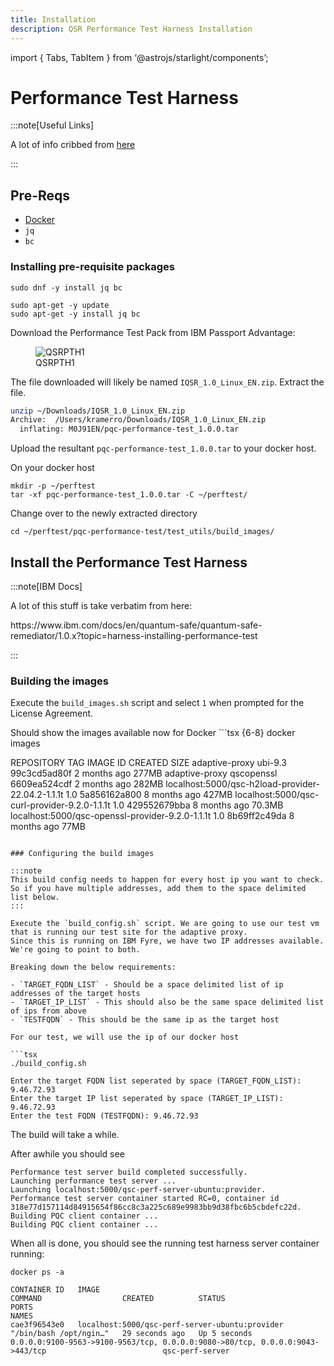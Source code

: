 ```yaml
---
title: Installation
description: QSR Performance Test Harness Installation
---
```


import { Tabs, TabItem } from '@astrojs/starlight/components';

# Performance Test Harness

:::note[Useful Links]

A lot of info cribbed from [here](https://www.ibm.com/docs/en/quantum-safe/quantum-safe-remediator/1.0.x?topic=harness-installing-performance-test)

:::

## Pre-Reqs

- [Docker](https://docs.docker.com/engine/install/) 
- `jq`
- `bc`

### Installing pre-requisite packages

<Tabs syncKey="OS">
  <TabItem label="Red Hat/CentOS">
```tsx
sudo dnf -y install jq bc
```
</TabItem>
<TabItem label="Ubuntu/Debian">
```tsx
sudo apt-get -y update
sudo apt-get -y install jq bc
```
</TabItem>
</Tabs>

Download the Performance Test Pack from IBM Passport Advantage:

![QSRPTH1](../../../../assets/images/QSRPTH1.png)

The file downloaded will likely be named `IQSR_1.0_Linux_EN.zip`. Extract the file.

```zsh
unzip ~/Downloads/IQSR_1.0_Linux_EN.zip
Archive:  /Users/kramerro/Downloads/IQSR_1.0_Linux_EN.zip
  inflating: M0J91EN/pqc-performance-test_1.0.0.tar
```

Upload the resultant `pqc-performance-test_1.0.0.tar` to your docker host.

On your docker host

```tsx
mkdir -p ~/perftest
tar -xf pqc-performance-test_1.0.0.tar -C ~/perftest/

```

Change over to the newly extracted directory

```tsx
cd ~/perftest/pqc-performance-test/test_utils/build_images/
```

## Install the Performance Test Harness

:::note[IBM Docs]

A lot of this stuff is take verbatim from here:

https://www.ibm.com/docs/en/quantum-safe/quantum-safe-remediator/1.0.x?topic=harness-installing-performance-test

:::

### Building the images

Execute the `build_images.sh` script and select `1` when prompted for the License Agreement.

Should show the images available now for Docker
```tsx {6-8}
docker images

REPOSITORY                                          TAG          IMAGE ID       CREATED         SIZE
adaptive-proxy                                      ubi-9.3      99c3cd5ad80f   2 months ago    277MB
adaptive-proxy                                      qscopenssl   6609ea524cdf   2 months ago    282MB
localhost:5000/qsc-h2load-provider-22.04.2-1.1.1t   1.0          5a856162a800   8 months ago    427MB
localhost:5000/qsc-curl-provider-9.2.0-1.1.1t       1.0          429552679bba   8 months ago    70.3MB
localhost:5000/qsc-openssl-provider-9.2.0-1.1.1t    1.0          8b69ff2c49da   8 months ago    77MB
```

### Configuring the build images

:::note
This build config needs to happen for every host ip you want to check. So if you have multiple addresses, add them to the space delimited list below.
:::

Execute the `build_config.sh` script. We are going to use our test vm that is running our test site for the adaptive proxy.
Since this is running on IBM Fyre, we have two IP addresses available. We're going to point to both.

Breaking down the below requirements:

- `TARGET_FQDN_LIST` - Should be a space delimited list of ip addresses of the target hosts
- `TARGET_IP_LIST` - This should also be the same space delimited list of ips from above 
- `TESTFQDN` - This should be the same ip as the target host

For our test, we will use the ip of our docker host

```tsx
./build_config.sh

Enter the target FQDN list seperated by space (TARGET_FQDN_LIST): 9.46.72.93
Enter the target IP list seperated by space (TARGET_IP_LIST): 9.46.72.93
Enter the test FQDN (TESTFQDN): 9.46.72.93
```

The build will take a while.

After awhile you should see

```tsx
Performance test server build completed successfully.
Launching performance test server ...
Launching localhost:5000/qsc-perf-server-ubuntu:provider.
Performance test server container started RC=0, container id 318e77d157114d84915654f86cc8c3a225c689e9983bb9d38fbc6b5cbdefc22d.
Building PQC client container ...
Building PQC client container ...
```

When all is done, you should see the running test harness server container running:

```tsx
docker ps -a

CONTAINER ID   IMAGE                                            COMMAND                  CREATED          STATUS                    PORTS                                                                                                  NAMES
cae3f96543e0   localhost:5000/qsc-perf-server-ubuntu:provider   "/bin/bash /opt/ngin…"   29 seconds ago   Up 5 seconds              0.0.0.0:9100-9563->9100-9563/tcp, 0.0.0.0:9080->80/tcp, 0.0.0.0:9043->443/tcp                          qsc-perf-server

```


